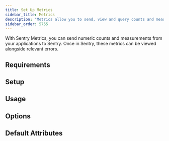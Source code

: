 ```yaml
---
title: Set Up Metrics
sidebar_title: Metrics
description: "Metrics allow you to send, view and query counts and measurements sent from your applications within Sentry."
sidebar_order: 5755
---
```


With Sentry Metrics, you can send numeric counts and measurements from your applications to Sentry. Once in Sentry, these metrics can be viewed alongside relevant errors.

## Requirements

<PlatformContent includePath="metrics/requirements" />

## Setup

<PlatformContent includePath="metrics/setup" />

## Usage

<PlatformContent includePath="metrics/usage" />

## Options

<PlatformContent includePath="metrics/options" />

## Default Attributes

<PlatformContent includePath="metrics/default-attributes" />
